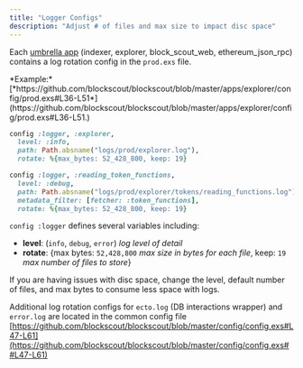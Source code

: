 ```yaml
---
title: "Logger Configs"
description: "Adjust # of files and max size to impact disc space"
---
```


Each [umbrella app](/setup/information-and-settings/umbrella-project) (indexer, explorer, block\_scout\_web, ethereum\_json\_rpc) contains a log rotation config in the `prod.exs` file.

<Info>
*Example:* [*https://github.com/blockscout/blockscout/blob/master/apps/explorer/config/prod.exs#L36-L51*](https://github.com/blockscout/blockscout/blob/master/apps/explorer/config/prod.exs#L36-L51.)

</Info>

```ruby
config :logger, :explorer,
  level: :info,
  path: Path.absname("logs/prod/explorer.log"),
  rotate: %{max_bytes: 52_428_800, keep: 19}

config :logger, :reading_token_functions,
  level: :debug,
  path: Path.absname("logs/prod/explorer/tokens/reading_functions.log"),
  metadata_filter: [fetcher: :token_functions],
  rotate: %{max_bytes: 52_428_800, keep: 19}
```

`config :logger` defines several variables including:

* **level**: (`info`, `debug`, `error`) *log level of detail*
* **rotate**: \{max bytes: `52,428,800` *max size in bytes for each file*, keep: `19` *max number of files to store*}

If you are having issues with disc space, change the level, default number of files, and max bytes to consume less space with logs.

Additional log rotation configs for `ecto.log` (DB interactions wrapper) and `error.log` are located in the common config file [https://github.com/blockscout/blockscout/blob/master/config/config.exs#L47-L61](https://github.com/blockscout/blockscout/blob/master/config/config.exs##L47-L61)


